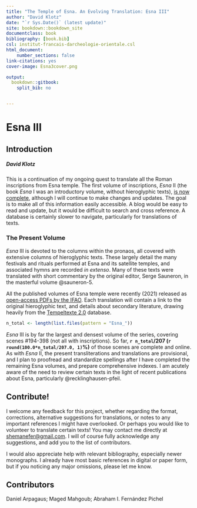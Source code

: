 ```yaml
--- 
title: "The Temple of Esna. An Evolving Translation: Esna III"
author: "David Klotz"
date: "`r Sys.Date()` (latest update)"
site: bookdown::bookdown_site
documentclass: book
bibliography: [book.bib]
csl: institut-francais-darcheologie-orientale.csl
html_document:
    number_sections: false
link-citations: yes
cover-image: Esna3cover.png

output:
  bookdown::gitbook:
    split_bib: no


---
```


# Esna III {-}  

## Introduction {-}

##### *David Klotz* {-}
  
This is a continuation of my ongoing quest to translate all the Roman inscriptions from Esna temple. The first volume of inscriptions, *Esna* II (the book *Esna* I was an introductory volume, without hieroglyphic texts), [is now complete](https://bookdown.org/shemanefer/Esna2), although I will continue to make changes and updates. The goal is to make all of this information easily accessible. A blog would be easy to read and update, but it would be difficult to search and cross reference. A database is certainly slower to navigate, particularly for translations of texts.  

### The Present Volume {-}

*Esna* III is devoted to the columns within the pronaos, all covered with extensive columns of hieroglyphic texts. These largely detail the many festivals and rituals performed at Esna and its satellite temples, and associated hymns are recorded *in extenso*. Many of these texts were translated with short commentary by the original editor, Serge Sauneron, in the masterful volume @sauneron-5. 

All the published volumes of Esna temple were recently (2021) released as [open-access PDFs by the IFAO](https://www.ifao.egnet.net/publications/catalogue/Temples-Esna/). Each translation will contain a link to the original hieroglyphic text, and details about secondary literature, drawing heavily from the [Tempeltexte 2.0](http://www.tempeltexte.uni-tuebingen.de/portal/#/main) database.

```r

n_total <- length(list.files(pattern = "Esna_"))

```
*Esna* III is by far the largest and densest volume of the series, covering scenes #194-398 (not all with inscriptions). So far, **`r n_total`/207 (`r round(100.0*n_total/207.0, 1)`%)** of those scenes are complete and online. As with *Esna* II, the present transliterations and translations are provisional, and I plan to proofread and standardize spellings after I have completed the remaining Esna volumes, and prepare comprehensive indexes. I am acutely aware of the need to review certain texts in the light of recent publications about Esna, particularly @recklinghausen-pfeil.  
  
## Contribute! {-}

I welcome any feedback for this project, whether regarding the format, corrections, alternative suggestions for translations, or notes to any important references I might have overlooked. Or perhaps you would like to volunteer to translate certain texts!  You may contact me directly at <shemanefer@gmail.com>. I will of course fully acknowledge any suggestions, and add you to the list of contributors.  

I would also appreciate help with relevant bibliography, especially newer monographs. I already have most basic references in digital or paper form, but if you noticing any major omissions, please let me know. 

## Contributors {-}

Daniel Arpagaus; Maged Mahgoub; Abraham I. Fernández Pichel